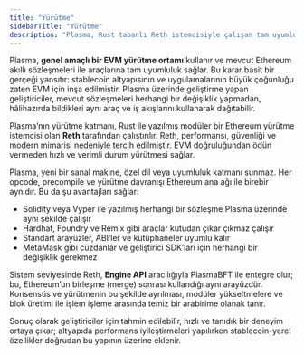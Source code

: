 ```yaml
---
title: "Yürütme"
sidebarTitle: "Yürütme"
description: "Plasma, Rust tabanlı Reth istemcisiyle çalışan tam uyumlu bir EVM yürütme ortamı sunar. Geliştiriciler mevcut akıllı sözleşmeleri ve araçları değiştirmeden kullanabilir, stablecoin-yerel özelliklerden yararlanabilir."
---
```



Plasma, **genel amaçlı bir EVM yürütme ortamı** kullanır ve mevcut Ethereum akıllı sözleşmeleri ile araçlarına tam uyumluluk sağlar. Bu karar basit bir gerçeği yansıtır: stablecoin altyapısının ve uygulamalarının büyük çoğunluğu zaten EVM için inşa edilmiştir. Plasma üzerinde geliştirme yapan geliştiriciler, mevcut sözleşmeleri herhangi bir değişiklik yapmadan, hâlihazırda bildikleri aynı araç ve iş akışlarını kullanarak dağıtabilir.

Plasma’nın yürütme katmanı, Rust ile yazılmış modüler bir Ethereum yürütme istemcisi olan **Reth** tarafından çalıştırılır. Reth, performansı, güvenliği ve modern mimarisi nedeniyle tercih edilmiştir. EVM doğruluğundan ödün vermeden hızlı ve verimli durum yürütmesi sağlar.

Plasma, yeni bir sanal makine, özel dil veya uyumluluk katmanı sunmaz. Her opcode, precompile ve yürütme davranışı Ethereum ana ağı ile birebir aynıdır. Bu da şu avantajları sağlar:

* Solidity veya Vyper ile yazılmış herhangi bir sözleşme Plasma üzerinde aynı şekilde çalışır
* Hardhat, Foundry ve Remix gibi araçlar kutudan çıkar çıkmaz çalışır
* Standart arayüzler, ABI’ler ve kütüphaneler uyumlu kalır
* MetaMask gibi cüzdanlar ve geliştirici SDK’ları için herhangi bir değişiklik gerekmez

Sistem seviyesinde Reth, **Engine API** aracılığıyla PlasmaBFT ile entegre olur; bu, Ethereum’un birleşme (merge) sonrası kullandığı aynı arayüzdür. Konsensüs ve yürütmenin bu şekilde ayrılması, modüler yükseltmelere ve blok üretimi ile işlem işleme arasında temiz bir arabirime olanak tanır.

Sonuç olarak geliştiriciler için tahmin edilebilir, hızlı ve tanıdık bir deneyim ortaya çıkar; altyapıda performans iyileştirmeleri yapılırken stablecoin-yerel özellikler doğrudan bu yapının üzerine eklenir.
